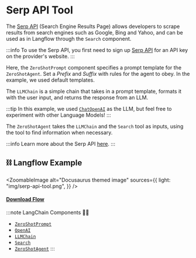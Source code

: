 # Serp API Tool

The [Serp API](https://serpapi.com/) (Search Engine Results Page) allows developers to scrape results from search engines such as Google, Bing and Yahoo, and can be used as in Langflow through the `Search` component.

:::info
To use the Serp API, you first need to sign up [Serp API](https://serpapi.com/) for an API key on the provider's website.
:::

Here, the `ZeroShotPrompt` component specifies a prompt template for the `ZeroShotAgent`. Set a _Prefix_ and _Suffix_ with rules for the agent to obey. In the example, we used default templates.

The `LLMChain` is a simple chain that takes in a prompt template, formats it with the user input, and returns the response from an LLM.

:::tip
In this example, we used [`ChatOpenAI`](https://platform.openai.com/) as the LLM, but feel free to experiment with other Language Models!
:::

The `ZeroShotAgent` takes the `LLMChain` and the `Search` tool as inputs, using the tool to find information when necessary.

:::info
Learn more about the Serp API [here](https://python.langchain.com/docs/modules/agents/tools/integrations/serpapi).
:::

## ⛓️ Langflow Example


<ZoomableImage
  alt="Docusaurus themed image"
  sources={{
    light: "img/serp-api-tool.png",
  }}
/>

#### <a target="\_blank" href="json_files/SerpAPI_Tool.json" download>Download Flow</a>

:::note LangChain Components 🦜🔗

- [`ZeroShotPrompt`](https://python.langchain.com/docs/modules/model_io/prompts/prompt_templates/)
- [`OpenAI`](https://python.langchain.com/docs/modules/model_io/models/llms/integrations/openai)
- [`LLMChain`](https://python.langchain.com/docs/modules/chains/foundational/llm_chain)
- [`Search`](https://python.langchain.com/docs/modules/agents/tools/integrations/serpapi)
- [`ZeroShotAgent`](https://python.langchain.com/docs/modules/agents/how_to/custom_mrkl_agent)
  :::
